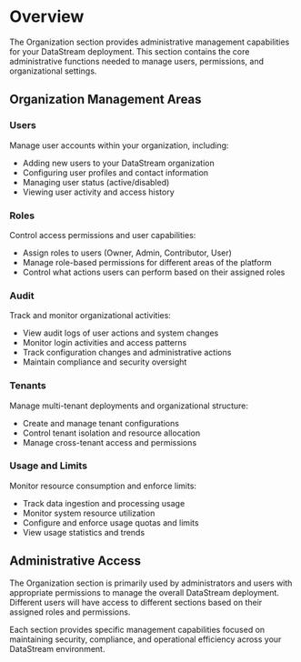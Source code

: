# Overview

The Organization section provides administrative management capabilities for your DataStream deployment. This section contains the core administrative functions needed to manage users, permissions, and organizational settings.

## Organization Management Areas

### Users
Manage user accounts within your organization, including:
- Adding new users to your DataStream organization
- Configuring user profiles and contact information
- Managing user status (active/disabled)
- Viewing user activity and access history

### Roles
Control access permissions and user capabilities:
- Assign roles to users (Owner, Admin, Contributor, User)
- Manage role-based permissions for different areas of the platform
- Control what actions users can perform based on their assigned roles

### Audit
Track and monitor organizational activities:
- View audit logs of user actions and system changes
- Monitor login activities and access patterns
- Track configuration changes and administrative actions
- Maintain compliance and security oversight

### Tenants
Manage multi-tenant deployments and organizational structure:
- Create and manage tenant configurations
- Control tenant isolation and resource allocation
- Manage cross-tenant access and permissions

### Usage and Limits
Monitor resource consumption and enforce limits:
- Track data ingestion and processing usage
- Monitor system resource utilization
- Configure and enforce usage quotas and limits
- View usage statistics and trends

## Administrative Access



The Organization section is primarily used by administrators and users with appropriate permissions to manage the overall DataStream deployment. Different users will have access to different sections based on their assigned roles and permissions.

Each section provides specific management capabilities focused on maintaining security, compliance, and operational efficiency across your DataStream environment.
